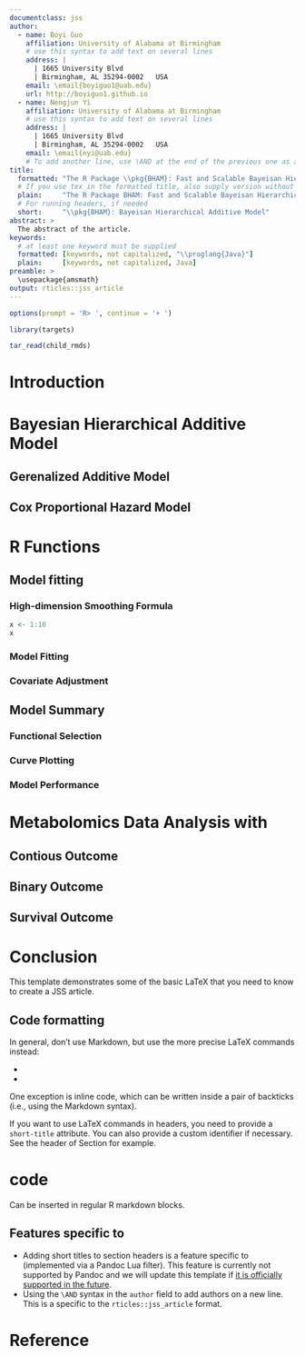 ```yaml
---
documentclass: jss
author:
  - name: Boyi Guo
    affiliation: University of Alabama at Birmingham
    # use this syntax to add text on several lines
    address: |
      | 1665 University Blvd 
      | Birmingham, AL 35294-0002   USA
    email: \email{boyiguo1@uab.edu}
    url: http://boyiguo1.github.io
  - name: Nengjun Yi
    affiliation: University of Alabama at Birmingham
    # use this syntax to add text on several lines
    address: |
      | 1665 University Blvd 
      | Birmingham, AL 35294-0002   USA
    email: \email{nyi@uab.edu}
    # To add another line, use \AND at the end of the previous one as above
title:
  formatted: "The R Package \\pkg{BHAM}: Fast and Scalable Bayeisan Hierarchical Additive Model for High-dimensional Data"
  # If you use tex in the formatted title, also supply version without
  plain:     "The R Package BHAM: Fast and Scalable Bayeisan Hierarchical Additive Model for High-dimensional Data"
  # For running headers, if needed
  short:     "\\pkg{BHAM}: Bayeisan Hierarchical Additive Model"
abstract: >
  The abstract of the article.
keywords:
  # at least one keyword must be supplied
  formatted: [keywords, not capitalized, "\\proglang{Java}"]
  plain:     [keywords, not capitalized, Java]
preamble: >
  \usepackage{amsmath}
output: rticles::jss_article
---
```


```r
options(prompt = 'R> ', continue = '+ ')

library(targets)

tar_read(child_rmds)
```

# Introduction

# Bayesian Hierarchical Additive Model

## Gerenalized Additive Model

## Cox Proportional Hazard Model

# R Functions
## Model fitting
### High-dimension Smoothing Formula
```r
x <- 1:10
x
```
### Model Fitting

### Covariate Adjustment

## Model Summary
### Functional Selection

### Curve Plotting

### Model Performance

# Metabolomics Data Analysis with \proglang{BHAM} {short-title="Metabolomics Data Analysis with BHAM" #sec:analysis}

## Contious Outcome

## Binary Outcome

## Survival Outcome

# Conclusion

This template demonstrates some of the basic LaTeX that you need to know to create a JSS article.

## Code formatting

In general, don't use Markdown, but use the more precise LaTeX commands instead:

* \proglang{Java}
* \pkg{plyr}

One exception is inline code, which can be written inside a pair of backticks (i.e., using the Markdown syntax).

If you want to use LaTeX commands in headers, you need to provide a `short-title` attribute. You can also provide a custom identifier if necessary. See the header of Section \ref{r-code} for example.

# \proglang{R} code {short-title="R code" #r-code}

Can be inserted in regular R markdown blocks.



## Features specific to \pkg{rticles} {short-title="Features specific to rticles"}

* Adding short titles to section headers is a feature specific to \pkg{rticles} (implemented via a Pandoc Lua filter). This feature is currently not supported by Pandoc and we will update this template if [it is officially supported in the future](https://github.com/jgm/pandoc/issues/4409).
* Using the `\AND` syntax in the `author` field to add authors on a new line. This is a specific to the `rticles::jss_article` format.

# Reference
